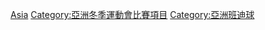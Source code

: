 {{Cat more|亞洲冬季運動會班迪球比賽}}

[[Category:班迪球賽事|Asia]]
[[Category:亞洲冬季運動會比賽項目|Category:亞洲冬季運動會比賽項目]]
[[Category:亞洲班迪球|Category:亞洲班迪球]]